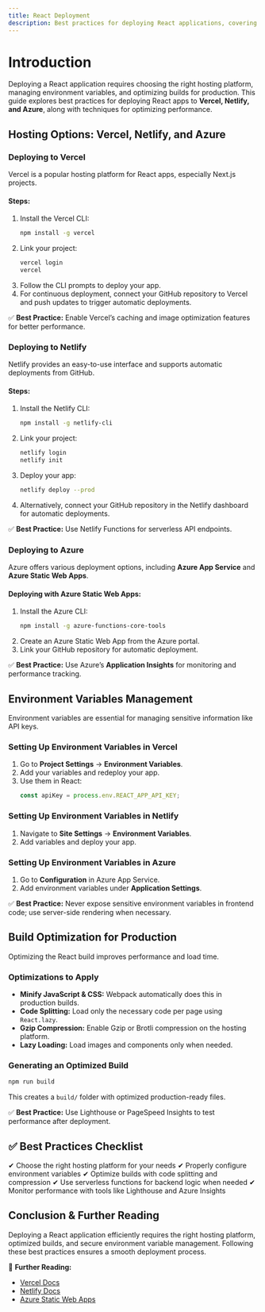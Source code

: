 ```yaml
---
title: React Deployment
description: Best practices for deploying React applications, covering hosting platforms, environment variables, and build optimization.
---
```


# Introduction

Deploying a React application requires choosing the right hosting platform, managing environment variables, and optimizing builds for production. This guide explores best practices for deploying React apps to **Vercel, Netlify, and Azure**, along with techniques for optimizing performance.

## Hosting Options: Vercel, Netlify, and Azure

### **Deploying to Vercel**
Vercel is a popular hosting platform for React apps, especially Next.js projects.

#### **Steps:**
1. Install the Vercel CLI:
   ```sh
   npm install -g vercel
   ```
2. Link your project:
   ```sh
   vercel login
   vercel
   ```
3. Follow the CLI prompts to deploy your app.
4. For continuous deployment, connect your GitHub repository to Vercel and push updates to trigger automatic deployments.

✅ **Best Practice:** Enable Vercel’s caching and image optimization features for better performance.

### **Deploying to Netlify**
Netlify provides an easy-to-use interface and supports automatic deployments from GitHub.

#### **Steps:**
1. Install the Netlify CLI:
   ```sh
   npm install -g netlify-cli
   ```
2. Link your project:
   ```sh
   netlify login
   netlify init
   ```
3. Deploy your app:
   ```sh
   netlify deploy --prod
   ```
4. Alternatively, connect your GitHub repository in the Netlify dashboard for automatic deployments.

✅ **Best Practice:** Use Netlify Functions for serverless API endpoints.

### **Deploying to Azure**
Azure offers various deployment options, including **Azure App Service** and **Azure Static Web Apps**.

#### **Deploying with Azure Static Web Apps:**
1. Install the Azure CLI:
   ```sh
   npm install -g azure-functions-core-tools
   ```
2. Create an Azure Static Web App from the Azure portal.
3. Link your GitHub repository for automatic deployment.

✅ **Best Practice:** Use Azure’s **Application Insights** for monitoring and performance tracking.

## Environment Variables Management

Environment variables are essential for managing sensitive information like API keys.

### **Setting Up Environment Variables in Vercel**
1. Go to **Project Settings** → **Environment Variables**.
2. Add your variables and redeploy your app.
3. Use them in React:
   ```js
   const apiKey = process.env.REACT_APP_API_KEY;
   ```

### **Setting Up Environment Variables in Netlify**
1. Navigate to **Site Settings** → **Environment Variables**.
2. Add variables and deploy your app.

### **Setting Up Environment Variables in Azure**
1. Go to **Configuration** in Azure App Service.
2. Add environment variables under **Application Settings**.

✅ **Best Practice:** Never expose sensitive environment variables in frontend code; use server-side rendering when necessary.

## Build Optimization for Production

Optimizing the React build improves performance and load time.

### **Optimizations to Apply**
- **Minify JavaScript & CSS:** Webpack automatically does this in production builds.
- **Code Splitting:** Load only the necessary code per page using `React.lazy`.
- **Gzip Compression:** Enable Gzip or Brotli compression on the hosting platform.
- **Lazy Loading:** Load images and components only when needed.

### **Generating an Optimized Build**
```sh
npm run build
```
This creates a `build/` folder with optimized production-ready files.

✅ **Best Practice:** Use Lighthouse or PageSpeed Insights to test performance after deployment.

## ✅ Best Practices Checklist
✔ Choose the right hosting platform for your needs
✔ Properly configure environment variables
✔ Optimize builds with code splitting and compression
✔ Use serverless functions for backend logic when needed
✔ Monitor performance with tools like Lighthouse and Azure Insights

## Conclusion & Further Reading
Deploying a React application efficiently requires the right hosting platform, optimized builds, and secure environment variable management. Following these best practices ensures a smooth deployment process.

🔗 **Further Reading:**
- [Vercel Docs](https://vercel.com/docs)
- [Netlify Docs](https://docs.netlify.com/)
- [Azure Static Web Apps](https://learn.microsoft.com/en-us/azure/static-web-apps/)